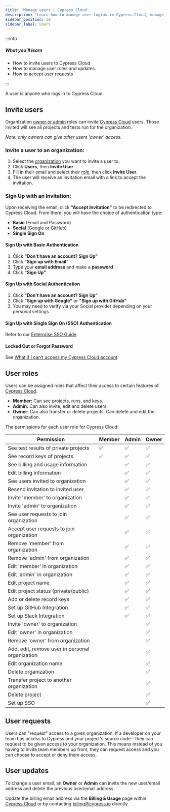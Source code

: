 ```yaml
---
title: 'Manage users | Cypress Cloud'
description: 'Learn how to manage user logins in Cypress Cloud, manage user roles, and accept user requests.'
sidebar_position: 30
sidebar_label: Users
---
```


:::info

##### <Icon name="question-circle" color="#42a1c0" /> What you'll learn

- How to invite users to Cypress Cloud
- How to manage user roles and updates
- How to accept user requests

:::

A user is anyone who logs in to Cypress Cloud.

## Invite users

Organization [owner or admin](#User-roles) roles can invite
[Cypress Cloud](https://on.cypress.io/cloud) users. Those invited will see all
projects and tests run for the organization.

_Note: only owners can give other users 'owner' access._

### Invite a user to an organization:

1. Select the [organization](/cloud/account-management/organizations) you
   want to invite a user to.
2. Click **Users**, then **Invite User**.
3. Fill in their email and select their [role](#User-roles), then click **Invite
   User**.
4. The user will receive an invitation email with a link to accept the
   invitation.

<DocsImage
  src="/img/cloud/users/invite-user-dialog.jpg"
  alt="Invite User dialog"
/>

### Sign Up with an Invitation:

Upon receiving the email, click **"Accept Invitation"** to be redirected to
Cypress Cloud. From there, you will have the choice of authentication type:

- **Basic** (Email and Password)
- **Social** (Google or GitHub)
- **Single Sign On**

#### **Sign Up with Basic Authentication**

1. Click **"Don't have an account? Sign Up"**
2. Click **"Sign up with Email"**
3. Type your **email address** and make a **password**
4. Click **"Sign Up"**

#### **Sign Up with Social Authentication**

1. Click **"Don't have an account? Sign Up"**
2. Click **"Sign up with Google"** or **"Sign up with GitHub"**
3. You may need to verify via your Social provider depending on your personal
   settings

#### **Sign Up with Single Sign On (SSO) Authentication**

Refer to our
[Enterprise SSO Guide](/cloud/account-management/enterprise-sso).

#### Locked Out or Forgot Password

See
[What if I can't access my Cypress Cloud account](/cloud/faq#What-if-I-cant-access-my-Cypress-Cloud-account).

## User roles

Users can be assigned roles that affect their access to certain features of
[Cypress Cloud](https://on.cypress.io/cloud).

- **Member:** Can see projects, runs, and keys.
- **Admin:** Can also invite, edit and delete users.
- **Owner:** Can also transfer or delete projects. Can delete and edit the
  organization.

The permissions for each user role for Cypress Cloud:

| Permission                                      | Member | Admin | Owner |
| ----------------------------------------------- | ------ | ----- | ----- |
| See test results of private projects            | ✅     | ✅    | ✅    |
| See record keys of projects                     | ✅     | ✅    | ✅    |
| See billing and usage information               |        | ✅    | ✅    |
| Edit billing information                        |        | ✅    | ✅    |
| See users invited to organization               |        | ✅    | ✅    |
| Resend invitation to invited user               |        | ✅    | ✅    |
| Invite 'member' to organization                 |        | ✅    | ✅    |
| Invite 'admin' to organization                  |        | ✅    | ✅    |
| See user requests to join organization          |        | ✅    | ✅    |
| Accept user requests to join organization       |        | ✅    | ✅    |
| Remove 'member' from organization               |        | ✅    | ✅    |
| Remove 'admin' from organization                |        | ✅    | ✅    |
| Edit 'member' in organization                   |        | ✅    | ✅    |
| Edit 'admin' in organization                    |        | ✅    | ✅    |
| Edit project name                               |        | ✅    | ✅    |
| Edit project status (private/public)            |        | ✅    | ✅    |
| Add or delete record keys                       |        | ✅    | ✅    |
| Set up GitHub Integration                       |        | ✅    | ✅    |
| Set up Slack Integration                        |        | ✅    | ✅    |
| Invite 'owner' to organization                  |        |       | ✅    |
| Edit 'owner' in organization                    |        |       | ✅    |
| Remove 'owner' from organization                |        |       | ✅    |
| Add, edit, remove user in personal organization |        |       | ✅    |
| Edit organization name                          |        |       | ✅    |
| Delete organization                             |        |       | ✅    |
| Transfer project to another organization        |        |       | ✅    |
| Delete project                                  |        |       | ✅    |
| Set up SSO                                      |        |       | ✅    |

## User requests

Users can "request" access to a given organization. If a developer on your team
has access to Cypress and your project's source code - they can request to be
given access to your organization. This means instead of you having to invite
team members up front, they can request access and you can choose to accept or
deny them access.

<DocsImage
  src="/img/cloud/users/request-access-to-organization.png"
  alt="Request access to project"
/>

## User updates

To change a user email, an **Owner** or **Admin** can invite the new user/email
address and delete the previous user/email address.

Update the billing email address via the **Billing & Usage** page within
[Cypress Cloud](https://on.cypress.io/cloud) or by contacting
[billing@cypress.io](mailto:billing@cypress.io) directly.
